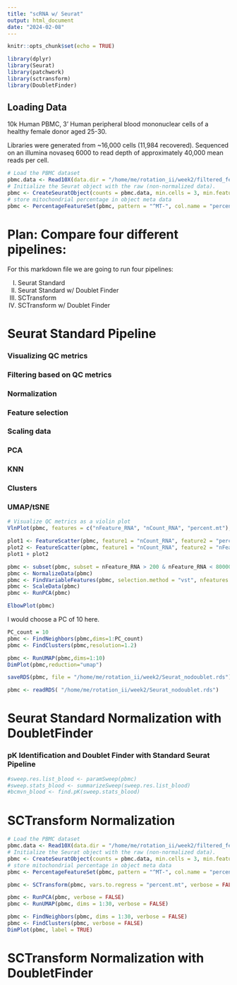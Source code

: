 ```yaml
---
title: "scRNA w/ Seurat"
output: html_document
date: "2024-02-08"
---
```


```r
knitr::opts_chunk$set(echo = TRUE)
```

```r
library(dplyr)
library(Seurat)
library(patchwork)
library(sctransform)
library(DoubletFinder)
```

## Loading Data

10k Human PBMC, 3' Human peripheral blood mononuclear cells of a healthy female donor aged 25-30.

Libraries were generated from ~16,000 cells (11,984 recovered). Sequenced on an illumina novaseq 6000 to read depth of approximately 40,000 mean reads per cell. 


```r
# Load the PBMC dataset
pbmc.data <- Read10X(data.dir = "/home/me/rotation_ii/week2/filtered_feature_bc_matrix")
# Initialize the Seurat object with the raw (non-normalized data).
pbmc <- CreateSeuratObject(counts = pbmc.data, min.cells = 3, min.features = 200)
# store mitochondrial percentage in object meta data
pbmc <- PercentageFeatureSet(pbmc, pattern = "^MT-", col.name = "percent.mt")
```
# Plan: Compare four different pipelines:

For this markdown file we are going to run four pipelines:

I) Seurat Standard
II) Seurat Standard w/ Doublet Finder
III) SCTransform
IV) SCTransform w/ Doublet Finder

# Seurat Standard Pipeline
### Visualizing QC metrics 
### Filtering based on QC metrics
### Normalization
### Feature selection
### Scaling data
### PCA
### KNN
### Clusters
### UMAP/tSNE

```r
# Visualize QC metrics as a violin plot
VlnPlot(pbmc, features = c("nFeature_RNA", "nCount_RNA", "percent.mt"), ncol = 3)
```

```r
plot1 <- FeatureScatter(pbmc, feature1 = "nCount_RNA", feature2 = "percent.mt")
plot2 <- FeatureScatter(pbmc, feature1 = "nCount_RNA", feature2 = "nFeature_RNA")
plot1 + plot2
```

```r
pbmc <- subset(pbmc, subset = nFeature_RNA > 200 & nFeature_RNA < 80000 & percent.mt < 25)
pbmc <- NormalizeData(pbmc)
pbmc <- FindVariableFeatures(pbmc, selection.method = "vst", nfeatures = 2000)
pbmc <- ScaleData(pbmc)
pbmc <- RunPCA(pbmc)
```


```r
ElbowPlot(pbmc)
```

I would choose a PC of 10 here. 
```r
PC_count = 10
pbmc <- FindNeighbors(pbmc,dims=1:PC_count)
pbmc <- FindClusters(pbmc,resolution=1.2)
```
```r
pbmc <- RunUMAP(pbmc,dims=1:10)
DimPlot(pbmc,reduction="umap")
```

```r
saveRDS(pbmc, file = "/home/me/rotation_ii/week2/Seurat_nodoublet.rds")
```

```r
pbmc <- readRDS( "/home/me/rotation_ii/week2/Seurat_nodoublet.rds")
```







# Seurat Standard Normalization with DoubletFinder
### pK Identification and Doublet Finder with Standard Seurat Pipeline

```r
#sweep.res.list_blood <- paramSweep(pbmc)
#sweep.stats_blood <- summarizeSweep(sweep.res.list_blood)
#bcmvn_blood <- find.pK(sweep.stats_blood)
```





# SCTransform Normalization


```r
# Load the PBMC dataset
pbmc.data <- Read10X(data.dir = "/home/me/rotation_ii/week2/filtered_feature_bc_matrix")
# Initialize the Seurat object with the raw (non-normalized data).
pbmc <- CreateSeuratObject(counts = pbmc.data, min.cells = 3, min.features = 200)
# store mitochondrial percentage in object meta data
pbmc <- PercentageFeatureSet(pbmc, pattern = "^MT-", col.name = "percent.mt")
```

```r
pbmc <- SCTransform(pbmc, vars.to.regress = "percent.mt", verbose = FALSE)
```

```r
pbmc <- RunPCA(pbmc, verbose = FALSE)
pbmc <- RunUMAP(pbmc, dims = 1:30, verbose = FALSE)

pbmc <- FindNeighbors(pbmc, dims = 1:30, verbose = FALSE)
pbmc <- FindClusters(pbmc, verbose = FALSE)
DimPlot(pbmc, label = TRUE)
```



# SCTransform Normalization with DoubletFinder
```r

```


